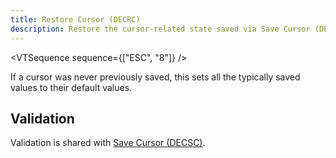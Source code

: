 ```yaml
---
title: Restore Cursor (DECRC)
description: Restore the cursor-related state saved via Save Cursor (DECSC).
---
```


<VTSequence sequence={["ESC", "8"]} />

If a cursor was never previously saved, this sets all the typically saved
values to their default values.

## Validation

Validation is shared with [Save Cursor (DECSC)](/docs/vt/esc/decsc).
